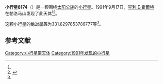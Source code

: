 {{Infobox planet
| bgcolour = #FFFFC0
| name = 8174
| symbol = 
| image = 
| caption = 
| discovery = yes
| discovery_ref = 
| discoverer = [[亨利·E·霍爾特|亨利·E·霍爾特]]
| discovery_site = [[帕洛马山|帕洛马山]] 
| discovered = 1991年9月17日
| designations = yes
| mp_name = 
| named_after = 
| alt_names = 1991 SL2/ 1980 TM14 / 1980 VK / 1980 VL2 / 1992 YX3
| mp_category = [[主带小行星|主带小行星]]
| orbit_ref = <ref name="a">[http://ssd.jpl.nasa.gov/sbdb.cgi?sstr=8174 8174] {{Wayback|url=http://ssd.jpl.nasa.gov/sbdb.cgi?sstr=8174 |date=20210815191000 }}，小行星數據庫瀏覽器（JPL Small-Body Database Browser）－[[美国国家航空航天局|美国国家航空航天局]]喷气推进实验室</ref>
| epoch = 2456400.5 (2013年4月18日更新)
| aphelion = {{convert|3.621324587653335|AU|km|3|abbr=on|lk=out}}
| perihelion = {{convert|2.738371106341826|AU|km|3|abbr=on}}
| semimajor = {{convert|3.179847846997581|AU|km|3|abbr=on}}
| eccentricity = 0.138835807
| period = 2071.132753 [[日|日]]<br />5.67[[儒略年|儒略年]]
| avg_speed = 
| inclination = 10.28864412804556
| asc_node = 67.98634855107325
| mean_anomaly = 
| arg_peri = 331.8297853786777
| satellites = 
| physical_characteristics = yes
| dimensions = 
| mass = 
| density = 
| surface_grav = 
| escape_velocity = 
| sidereal_day = 
| axial_tilt = 
| pole_ecliptic_lat = 
| pole_ecliptic_lon = 
| albedo = 
| temperatures= 
| temp_name1 = 
| mean_temp_1 = 
| max_temp_1 = 
| temp_name2 = 
| max_temp_2 = 
| spectral_type = 
| abs_magnitude = 331.8297853786777
}}

'''小行星8174'''（{{lang-en|8174}}）是一颗围绕[[太阳|太阳]][[公转|公转]]的[[小行星|小行星]]。1991年9月17日，[[亨利·E·霍爾特|亨利·E·霍爾特]]在帕洛马山发现了此天体<ref name="a" /><ref>{{cite news|title=小行星列表|url=http://cfa-www.harvard.edu/iau/lists/NumberedMPs.txt|accessdate=2013-07-08|newspaper=哈佛大学|archive-date=2008-05-17|archive-url=https://web.archive.org/web/20080517010638/http://cfa-www.harvard.edu/iau/lists/NumberedMPs.txt|dead-url=no}}</ref>。

这颗小行星的[[绝对星等|绝对星等]]为331.8297853786777等<ref name="a" />。

==参考文献==
{{reflist}}
{{Minor Planet Number|[[小行星8173|小行星8173]]|[[小行星8175|小行星8175]]}}

{{小天体}}

[[Category:小行星带天体|Category:小行星带天体]]
[[Category:1991年发现的小行星|Category:1991年发现的小行星]]

{{asteroid-stub}}